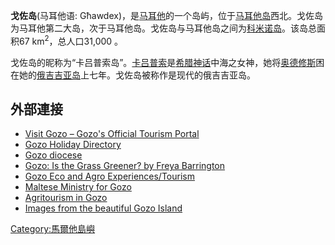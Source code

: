 {{noteTA
|T=zh-cn:戈佐岛; zh-hant:哥佐島;
|1=zh-cn:戈佐; zh-hant:哥佐;
}}
{{Infobox islands
| name             = 哥佐島
| image name       = Location Gozo Malta.svg
| image caption    = 馬爾他地圖，深色島嶼為哥佐島。
| map image       = Sudika Ghawdex.jpg
| map caption    = 
| image size       =
| locator map      = {{Location map|Italy|caption=|float=center|lat=36.05|long=14.25|marksize=6}}
| native name      = ''Għawdex''
| native name link = 馬爾他語
| nickname         = ''Isle of Calypso''
| location         = 位於[[地中海|地中海]]中部, [[義大利|義大利]][[西西里島|西西里島]]南方
| coordinates      = {{Coord|36|03|N|14|15|E}}
| archipelago      = [[馬爾他|馬爾他群島]]
| languages        = [[馬爾他語|馬爾他語]]
| total islands    =
| major islands    =
| area_km2         = 67
| length_km        = 14
| width_km         = 7.25
| coastline_km     =
| highest mount    =
| elevation_m      =
| country          = Malta
| country capital city              =
| country largest city              = [[維多利亞_(哥佐島)|維多利亞]]
| country largest city population   = 6,414
| country leader title              =
| country leader name               =
| population       = 31,053
| population as of =
| density_km2      = 463.48
| ethnic groups    = 馬爾他人
| additional info  =
}}

'''戈佐岛'''(马耳他语: Għawdex)，是[[马耳他|马耳他]]的一个岛屿，位于[[马耳他岛|马耳他岛]]西北。戈佐岛为马耳他第二大岛，次于马耳他岛。戈佐岛与马耳他岛之间为[[科米诺岛|科米诺岛]]。该岛总面积67 km<sup>2</sup>，总人口31,000 。

戈佐岛的昵称为“卡吕普索岛”。[[卡吕普索|卡吕普索]]是[[希腊神话|希腊神话]]中海之女神，她将[[奥德修斯|奥德修斯]]困在她的[[俄吉吉亚岛|俄吉吉亚岛]]上七年。戈佐岛被称作是现代的俄吉吉亚岛。

==外部連接==
{{commons category}}
{{wikivoyage}}
* [http://www.visitgozo.com/ Visit Gozo – Gozo's Official Tourism Portal] {{Wayback|url=http://www.visitgozo.com/ |date=20210301162354 }}
* [http://www.gozoservices.com/ Gozo Holiday Directory] {{Wayback|url=http://www.gozoservices.com/ |date=20210301162356 }}
* [http://www.gozodiocese.org/ Gozo diocese] {{Wayback|url=http://www.gozodiocese.org/ |date=20210309142234 }}
* [https://web.archive.org/web/20150722222503/http://faraxabooks.com/2015/07/16/new-release-gozo-is-the-grass-greener/ Gozo: Is the Grass Greener? by Freya Barrington]
* [http://www.agerfoundation.com/ Gozo Eco and Agro Experiences/Tourism] {{Wayback|url=http://www.agerfoundation.com/ |date=20210301162406 }}
* [http://mgoz.gov.mt/en/Pages/Home.aspx Maltese Ministry for Gozo] {{Wayback|url=http://mgoz.gov.mt/en/Pages/Home.aspx |date=20210301162415 }}
* [https://web.archive.org/web/20120818000233/http://www.tamena-gozo.com/agritourism-activities/agritourism-2/  Agritourism in Gozo]
* [http://www.gozoimages.com/  Images from the beautiful Gozo Island] {{Wayback|url=http://www.gozoimages.com/ |date=20210301162425 }}

[[Category:馬爾他島嶼|Category:馬爾他島嶼]]